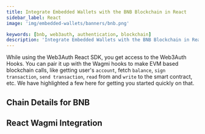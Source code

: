 ```yaml
---
title: Integrate Embedded Wallets with the BNB Blockchain in React
sidebar_label: React
image: 'img/embedded-wallets/banners/bnb.png'

keywords: [bnb, web3auth, authentication, blockchain]
description: 'Integrate Embedded Wallets with the BNB Blockchain in React | Embedded Wallets'
---
```



While using the Web3Auth React SDK, you get access to the Web3Auth Hooks. You can pair it up with the Wagmi hooks to make EVM based blockchain calls, like getting user's `account`, fetch `balance`, `sign transaction`, `send transaction`, `read` from and `write` to the smart contract, etc. We have highlighted a few here for getting you started quickly on that.

## Chain Details for BNB

<ChainDetailsBnb />

## React Wagmi Integration

<ReactWagmiIntegration />
